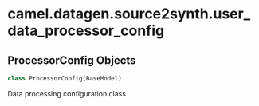 <a id="camel.datagen.source2synth.user_data_processor_config"></a>

# camel.datagen.source2synth.user\_data\_processor\_config

<a id="camel.datagen.source2synth.user_data_processor_config.ProcessorConfig"></a>

## ProcessorConfig Objects

```python
class ProcessorConfig(BaseModel)
```

Data processing configuration class


